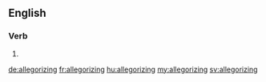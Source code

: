 ==English==

===Verb===
{{head|en}}

# {{present participle of|allegorize}}

[[de:allegorizing]]
[[fr:allegorizing]]
[[hu:allegorizing]]
[[my:allegorizing]]
[[sv:allegorizing]]
